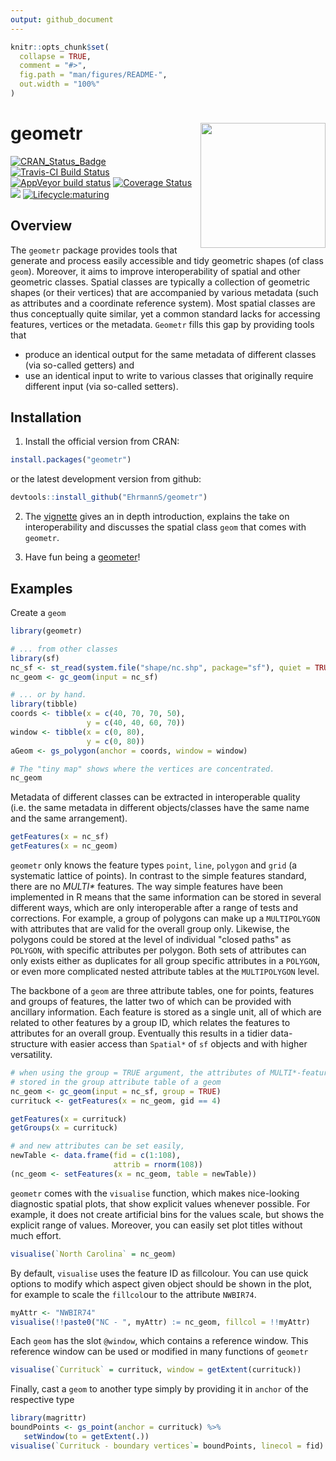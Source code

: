```yaml
---
output: github_document
---
```


<!-- README.md is generated from README.Rmd. Please edit that file -->

```r
knitr::opts_chunk$set(
  collapse = TRUE,
  comment = "#>",
  fig.path = "man/figures/README-",
  out.width = "100%"
)
```
# geometr <a href='https://ehrmanns.github.io/geometr/'><img src='man/figures/logo.svg' align="right" height="200" /></a>

[![CRAN\_Status\_Badge](http://www.r-pkg.org/badges/version/geometr)](https://cran.r-project.org/package=geometr)
[![Travis-CI Build
Status](https://travis-ci.org/EhrmannS/geometr.svg?branch=master)](https://travis-ci.org/EhrmannS/geometr)
[![AppVeyor build status](https://ci.appveyor.com/api/projects/status/github/EhrmannS/geometr?branch=master&svg=true)](https://ci.appveyor.com/project/EhrmannS/geometr)
[![Coverage
Status](https://img.shields.io/codecov/c/github/EhrmannS/geometr/master.svg)](https://codecov.io/github/EhrmannS/geometr?branch=master)
[![](http://cranlogs.r-pkg.org/badges/grand-total/geometr)](https://cran.r-project.org/package=geometr)
[![Lifecycle:maturing](https://img.shields.io/badge/lifecycle-maturing-blue.svg)](https://www.tidyverse.org/lifecycle/#maturing)

## Overview

The `geometr` package provides tools that generate and process easily accessible and tidy geometric shapes (of class `geom`). Moreover, it aims to improve interoperability of spatial and other geometric classes. Spatial
classes are typically a collection of geometric shapes (or their vertices) that are accompanied by various metadata (such as attributes and a coordinate reference system). Most spatial classes are thus conceptually quite similar, yet a common standard lacks for accessing features, vertices or the metadata. `Geometr` fills this gap by
providing tools that

  - produce an identical output for the same metadata of different classes (via so-called getters) and
  - use an identical input to write to various classes that originally require different input (via so-called setters).

## Installation

1) Install the official version from CRAN:

```r
install.packages("geometr")
```

or the latest development version from github:

```r
devtools::install_github("EhrmannS/geometr")
```

2) The [vignette](https://ehrmanns.github.io/geometr/articles/geometr.html) gives an in depth introduction, explains the take on interoperability and discusses the spatial class `geom` that comes with `geometr`.

3) Have fun being a [geometer](https://en.wikipedia.org/wiki/List_of_geometers)\!

## Examples

Create a `geom`

```r
library(geometr)

# ... from other classes
library(sf)
nc_sf <- st_read(system.file("shape/nc.shp", package="sf"), quiet = TRUE)
nc_geom <- gc_geom(input = nc_sf)

# ... or by hand.
library(tibble)
coords <- tibble(x = c(40, 70, 70, 50),
                 y = c(40, 40, 60, 70))
window <- tibble(x = c(0, 80),
                 y = c(0, 80))
aGeom <- gs_polygon(anchor = coords, window = window)

# The "tiny map" shows where the vertices are concentrated.
nc_geom
```

Metadata of different classes can be extracted in interoperable quality (i.e. the same metadata in different objects/classes have the same name and the same arrangement).

```r
getFeatures(x = nc_sf)
getFeatures(x = nc_geom)
```

`geometr` only knows the feature types `point`, `line`, `polygon` and `grid` (a systematic lattice of points). 
In contrast to the simple features standard, there are no  *MULTI\** features. 
The way simple features have been implemented in R means that the same information can be stored in several different ways, which are only interoperable after a range of tests and corrections. 
For example, a group of polygons can make up a `MULTIPOLYGON` with attributes that are valid for the overall group only.
Likewise, the polygons could be stored at the level of individual \"closed paths\" as `POLYGON`, with specific attributes per polygon.
Both sets of attributes can only exists either as duplicates for all group specific attributes in a `POLYGON`, or even more complicated nested attribute tables at the `MULTIPOLYGON` level.

The backbone of a `geom` are three attribute tables, one for points, features and groups of features, the latter two of which can be provided with ancillary information.
Each feature is stored as a single unit, all of which are related to other features by a group ID, which relates the features to attributes for an overall group.
Eventually this results in a tidier data-structure with easier access than `Spatial*` of `sf` objects and with higher versatility.

```r
# when using the group = TRUE argument, the attributes of MULTI*-feature are
# stored in the group attribute table of a geom
nc_geom <- gc_geom(input = nc_sf, group = TRUE)
currituck <- getFeatures(x = nc_geom, gid == 4)

getFeatures(x = currituck)
getGroups(x = currituck)

# and new attributes can be set easily, 
newTable <- data.frame(fid = c(1:108), 
                       attrib = rnorm(108))
(nc_geom <- setFeatures(x = nc_geom, table = newTable))
```

`geometr` comes with the `visualise` function, which makes nice-looking diagnostic spatial plots, that show explicit values whenever possible.
For example, it does not create artificial bins for the values scale, but shows the explicit range of values.
Moreover, you can easily set plot titles without much effort.

```r
visualise(`North Carolina` = nc_geom)
```

By default, `visualise` uses the feature ID as fillcolour. 
You can use quick options to modify which aspect given object should be shown in the plot, for example to scale the `fillcol`our to the attribute `NWBIR74`.

```r
myAttr <- "NWBIR74"
visualise(!!paste0("NC - ", myAttr) := nc_geom, fillcol = !!myAttr)
```

Each `geom` has the slot `@window`, which contains a reference window. This reference window can be used or modified in many functions of `geometr`

```r
visualise(`Currituck` = currituck, window = getExtent(currituck))
```

Finally, cast a `geom` to another type simply by providing it in `anchor` of the respective type

```r
library(magrittr)
boundPoints <- gs_point(anchor = currituck) %>% 
   setWindow(to = getExtent(.))
visualise(`Currituck - boundary vertices`= boundPoints, linecol = fid)
```
